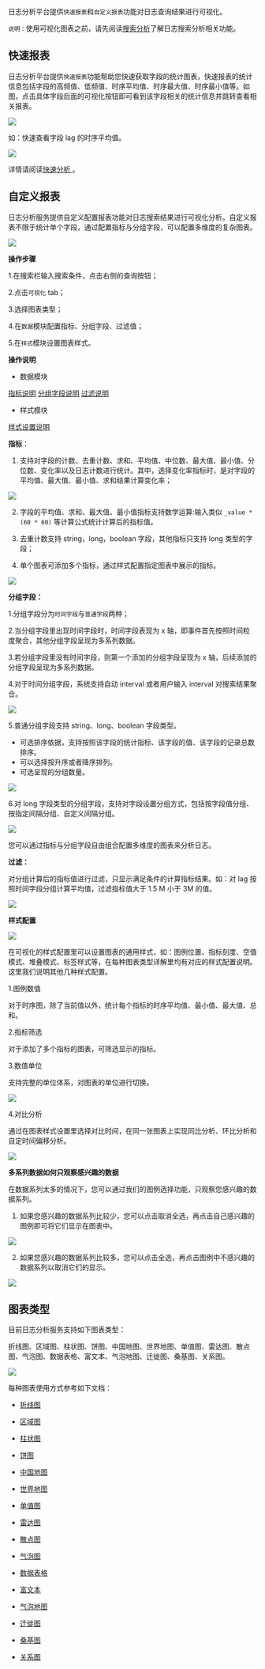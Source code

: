 日志分析平台提供`快速报表`和`自定义报表`功能对日志查询结果进行可视化。

`说明：`使用可视化图表之前，请先阅读[搜索分析](/insight/manual/4629/search-analysis)了解日志搜索分析相关功能。

## **快速报表**

日志分析平台提供`快速报表`功能帮助您快速获取字段的统计图表，快速报表的统计信息包括字段的高频值、低频值、时序平均值、时序最大值、时序最小值等。如图，点击具体字段后面的可视化按钮即可看到该字段相关的统计信息并跳转查看相关报表。

![](https://pandora-kibana.qiniu.com/report/quick_report4.png)

如：快速查看字段 lag 的时序平均值。

![](https://pandora-kibana.qiniu.com/report/lag_avg.png)

详情请阅读<a href="/insight/manual/4879/rapid-analysis" title="字段统计分析报表">快速分析 </a>。

## **自定义报表**

日志分析服务提供自定义配置报表功能对日志搜索结果进行可视化分析。自定义报表不限于统计单个字段，通过配置指标与分组字段，可以配置多维度的复杂图表。

![](https://pandora-kibana.qiniu.com/report/report-setting.png)

**操作步骤**

1.在搜索栏输入搜索条件，点击右侧的查询按钮；

2.点击`可视化` tab；

3.选择图表类型；

4.在`数据`模块配置指标、分组字段、过滤值；

5.在`样式`模块设置图表样式。

**操作说明**

* 数据模块

 <a href="#1">指标说明</a>
<a href="#2">分组字段说明</a>
<a href="#3">过滤说明</a>
* 样式模块

 <a href="#4">样式设置说明</a>

<a name="1"></a>

**指标**：

1. 支持对字段的计数、去重计数、求和、平均值、中位数、最大值、最小值、分位数、变化率以及日志计数进行统计。其中，选择变化率指标时，是对字段的平均值、最大值、最小值、求和结果计算变化率；

![](https://pandora-kibana.qiniu.com/report/rate1.png)

2. 字段的平均值、求和、最大值、最小值指标支持数学运算:输入类似 `_value * (60 * 60)` 等计算公式统计计算后的指标值。

3. 去重计数支持 string，long，boolean 字段，其他指标只支持 long 类型的字段；

4. 单个图表可添加多个指标，通过样式配置指定图表中展示的指标。

![](https://pandora-kibana.qiniu.com/datacube/metrics_choice.png)

<a name="2"></a>

**分组字段：**

1.分组字段分为`时间字段`与`普通字段`两种；

2.当分组字段里出现时间字段时，时间字段表现为 x 轴，即事件首先按照时间粒度聚合，其他分组字段呈现为多系列数据。

3.若分组字段里没有时间字段，则第一个添加的分组字段呈现为 x 轴，后续添加的分组字段呈现为多系列数据。

4.对于时间分组字段，系统支持自动 interval 或者用户输入 interval 对搜索结果聚合。

![](https://pandora-kibana.qiniu.com/report/interval1.png)

5.普通分组字段支持 string、long、boolean 字段类型。

  - 可选排序依据，支持按照该字段的统计指标、该字段的值、该字段的记录总数排序。
  - 可以选择按升序或者降序排列。
  - 可选呈现的分组数量。

![](https://pandora-kibana.qiniu.com/report/group2.png)

6.对 long 字段类型的分组字段，支持对字段设置分组方式，包括按字段值分组、按指定间隔分组、自定义间隔分组。

![](https://pandora-kibana.qiniu.com/report/long_group1.png)

您可以通过指标与分组字段自由组合配置多维度的图表来分析日志。

<a name="3"></a>

**过滤：**

对分组计算后的指标值进行过滤，只显示满足条件的计算指标结果。如：对 lag 按照时间字段分组计算平均值，过滤指标值大于 1.5 M 小于 3M 的值。

![](https://pandora-kibana.qiniu.com/report/filter.png)

<a name="4"></a>

**样式配置**

![](https://pandora-kibana.qiniu.com/report/style.png)

在可视化的样式配置里可以设置图表的通用样式，如：图例位置、指标刻度、空值模式、堆叠模式、标签样式等，在每种图表类型详解里均有对应的样式配置说明。这里我们说明其他几种样式配置。

1.图例数值

对于时序图，除了当前值以外，统计每个指标的时序平均值、最小值、最大值、总和。

2.指标筛选
 
对于添加了多个指标的图表，可筛选显示的指标。

3.数值单位

支持完整的单位体系，对图表的单位进行切换。

![](https://pandora-kibana.qiniu.com/report/with_unit.png)

4.对比分析

通过在图表样式设置里选择对比时间，在同一张图表上实现同比分析、环比分析和自定时间偏移分析。

![](https://pandora-kibana.qiniu.com/report/compare_analysis2.png)

**多系列数据如何只观察感兴趣的数据**

在数据系列太多的情况下，您可以通过我们的图例选择功能，只观察您感兴趣的数据系列。

1. 如果您感兴趣的数据系列比较少，您可以点击取消全选，再点击自己感兴趣的图例即可将它们显示在图表中。

![](https://pandora-kibana.qiniu.com/report/tuli11.png)

2. 如果您感兴趣的数据系列比较多，您可以点击全选，再点击图例中不感兴趣的数据系列以取消它们的显示。

![](https://pandora-kibana.qiniu.com/nginx_analysis/tuli2%20%281%29.png)


## **图表类型**

目前日志分析服务支持如下图表类型：

折线图、区域图、柱状图、饼图、中国地图、世界地图、单值图、雷达图、散点图、气泡图、数据表格、富文本、气泡地图、迁徙图、桑基图、关系图。

![](https://pandora-kibana.qiniu.com/report/chart_type1.jpg)

每种图表使用方式参考如下文档：

* [折线图](/insight/manual/4861/the-line-chart)

* [区域图](/insight/manual/4862/the-pie-chart)

* [柱状图](/insight/manual/4860/a-histogram)

* [饼图](/insight/manual/4862/the-pie-chart)

* [中国地图](/insight/manual/4864/statistical-map)

* [世界地图](/insight/manual/5471/the-world-map)

* [单值图](/insight/manual/4865/single-value-figure)

* [雷达图](/insight/manual/5466/radar-map)

* [散点图](/insight/manual/5467/a-scatter-diagram)

* [气泡图](/insight/manual/5590/bubble-chart)

* [数据表格](/insight/manual/4866/the-data-table)

* [富文本](/insight/manual/5862/the-rich-text)

* [气泡地图](/insight/manual/5863/map-bubble-chart)

* [迁徙图](/insight/manual/5864/migration-figure)

* [桑基图](/insight/manual/5884/the-sankey-diagram)

* [关系图](/insight/manual/5885/the-diagram)







